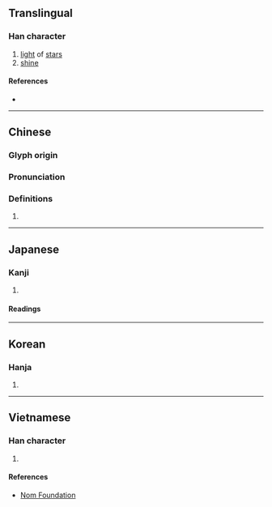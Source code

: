 {{also|晰}}
{{character info/new}}
==Translingual==

===Han character===
{{Han char|rn=72|rad=日|as=07|sn=11|four=52602|canj=QLA|ids=⿱折日}}

# [[light]] of [[star]]s
# [[shine]]

====References====
* {{Han ref|kx=0496.030|dkj=13953|dj=0862.080|hdz=21510.080|uh=6662|ud=26210|bh=D5AE|bd=54702}}

----

==Chinese==
{{zh-forms}}

===Glyph origin===
{{Han etym}}

===Pronunciation===
{{zh-pron
|m=zhé
|c=sik1,zai3
|mc=y
|oc=y
|cat=
}}

===Definitions===
{{zh-hanzi}}

# {{rfdef|zh}}

----

==Japanese==

===Kanji===
{{ja-kanji|grade=|rs=日07}}

# {{defn|lang=ja|sort=日07}}

====Readings====
{{ja-readings
|goon=さい, せち
|kanon=せい, せつ
|kun=あき-らか}}

----

==Korean==

===Hanja===
{{ko-hanja|hangeul=[[절]], [[제]]|eumhun=}}

# {{defn|lang=ko|sort=日07}}

----

==Vietnamese==

===Han character===
{{vi-hantu|rs=日07|triết}}

# {{defn|lang=vi|sort=日07}}

====References====
* [http://nomfoundation.org/common/nom_details.php?codepoint=6662 Nom Foundation]